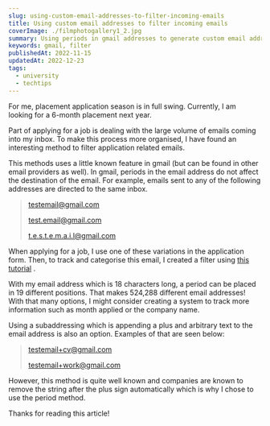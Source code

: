 ```yaml
---
slug: using-custom-email-addresses-to-filter-incoming-emails
title: Using custom email addresses to filter incoming emails
coverImage: ./filmphotogallery1_2.jpg
summary: Using periods in gmail addresses to generate custom email addresses for filtering incoming emails.
keywords: gmail, filter
publishedAt: 2022-11-15
updatedAt: 2022-12-23
tags: 
  - university
  - techtips
---
```


For me, placement application season is in full swing. Currently, I am looking for a 6-month placement next year.

Part of applying for a job is dealing with the large volume of emails coming into my inbox. To make this process more organised, I have found an interesting method to filter application related emails. 

This methods uses a little known feature in gmail (but can be found in other email providers as well). In gmail, periods in the email address do not affect the destination of the email. For example, emails sent to any of the following addresses are directed to the same inbox.

>testemail@gmail.com
>
>test.email@gmail.com
>
>t.e.s.t.e.m.a.i.l@gmail.com

When applying for a job, I use one of these variations in the application form. Then, to track and categorise this email, I created a filter using [this tutorial](https://webapps.stackexchange.com/questions/2593/how-can-i-filter-incoming-email-based-on-plus-addressing-in-gmail) .

With my email address which is 18 characters long, a period can be placed in 19 different positions. That makes 524,288 different email addresses! With that many options, I might consider creating a system to track more information such as month applied or the company name. 

Using a subaddressing which is appending a plus and arbitrary text to the email address is also an option. Examples of that are seen below:

>testemail+cv@gmail.com
>
>testemail+work@gmail.com

However, this method is quite well known and companies are known to remove the string after the plus sign automatically which is why I chose to use the period method.

Thanks for reading this article!